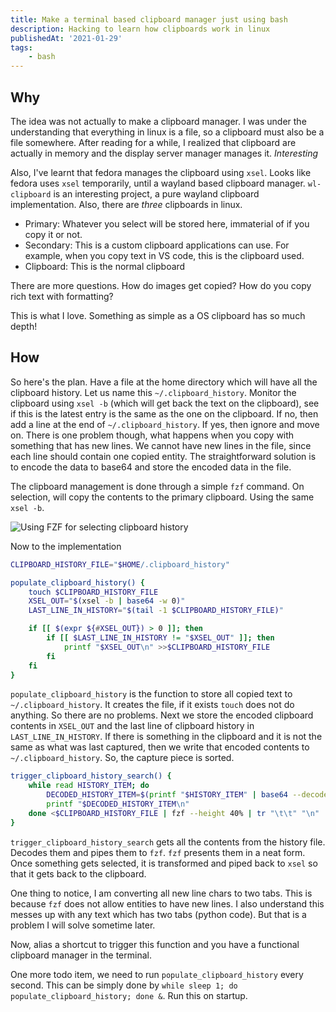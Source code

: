 ```yaml
---
title: Make a terminal based clipboard manager just using bash
description: Hacking to learn how clipboards work in linux
publishedAt: '2021-01-29'
tags:
    - bash
---
```


## Why

The idea was not actually to make a clipboard manager. I was under the understanding that everything in linux is a file,
so a clipboard must also be a file somewhere. After reading for a while, I realized that clipboard are actually in
memory and the display server manager manages it. _Interesting_

Also, I've learnt that fedora manages the clipboard using `xsel`. Looks like fedora uses `xsel` temporarily, until a
wayland based clipboard manager. `wl-clipboard` is an interesting project, a pure wayland clipboard implementation.
Also, there are _three_ clipboards in linux.

-   Primary: Whatever you select will be stored here, immaterial of if you copy it or not.
-   Secondary: This is a custom clipboard applications can use. For example, when you copy text in VS code, this is the
    clipboard used.
-   Clipboard: This is the normal clipboard

There are more questions. How do images get copied? How do you copy rich text with formatting?

This is what I love. Something as simple as a OS clipboard has so much depth!

## How

So here's the plan. Have a file at the home directory which will have all the clipboard history. Let us name this
`~/.clipboard_history`. Monitor the clipboard using `xsel -b` (which will get back the text on the clipboard), see if
this is the latest entry is the same as the one on the clipboard. If no, then add a line at the end of
`~/.clipboard_history`. If yes, then ignore and move on. There is one problem though, what happens when you copy with
something that has new lines. We cannot have new lines in the file, since each line should contain one copied entity.
The straightforward solution is to encode the data to base64 and store the encoded data in the file.

The clipboard management is done through a simple `fzf` command. On selection, will copy the contents to the primary
clipboard. Using the same `xsel -b`.

![Using FZF for selecting clipboard history](/static/images/clipboard-manager-bash/clipboard-history-fzf.png)

Now to the implementation

```bash
CLIPBOARD_HISTORY_FILE="$HOME/.clipboard_history"

populate_clipboard_history() {
    touch $CLIPBOARD_HISTORY_FILE
    XSEL_OUT="$(xsel -b | base64 -w 0)"
    LAST_LINE_IN_HISTORY="$(tail -1 $CLIPBOARD_HISTORY_FILE)"

    if [[ $(expr ${#XSEL_OUT}) > 0 ]]; then
        if [[ $LAST_LINE_IN_HISTORY != "$XSEL_OUT" ]]; then
            printf "$XSEL_OUT\n" >>$CLIPBOARD_HISTORY_FILE
        fi
    fi
}
```

`populate_clipboard_history` is the function to store all copied text to `~/.clipboard_history`. It creates the file, if
it exists `touch` does not do anything. So there are no problems. Next we store the encoded clipboard contents in
`XSEL_OUT` and the last line of clipboard history in `LAST_LINE_IN_HISTORY`. If there is something in the clipboard and
it is not the same as what was last captured, then we write that encoded contents to `~/.clipboard_history`. So, the
capture piece is sorted.

```bash
trigger_clipboard_history_search() {
    while read HISTORY_ITEM; do
        DECODED_HISTORY_ITEM=$(printf "$HISTORY_ITEM" | base64 --decode | tr "\n" "\t\t")
        printf "$DECODED_HISTORY_ITEM\n"
    done <$CLIPBOARD_HISTORY_FILE | fzf --height 40% | tr "\t\t" "\n" | xsel -b
}
```

`trigger_clipboard_history_search` gets all the contents from the history file. Decodes them and pipes them to `fzf`.
`fzf` presents them in a neat form. Once something gets selected, it is transformed and piped back to `xsel` so that it
gets back to the clipboard.

One thing to notice, I am converting all new line chars to two tabs. This is because `fzf` does not allow entities to
have new lines. I also understand this messes up with any text which has two tabs (python code). But that is a problem I
will solve sometime later.

Now, alias a shortcut to trigger this function and you have a functional clipboard manager in the terminal.

One more todo item, we need to run `populate_clipboard_history` every second. This can be simply done by
`while sleep 1; do populate_clipboard_history; done &`. Run this on startup.
